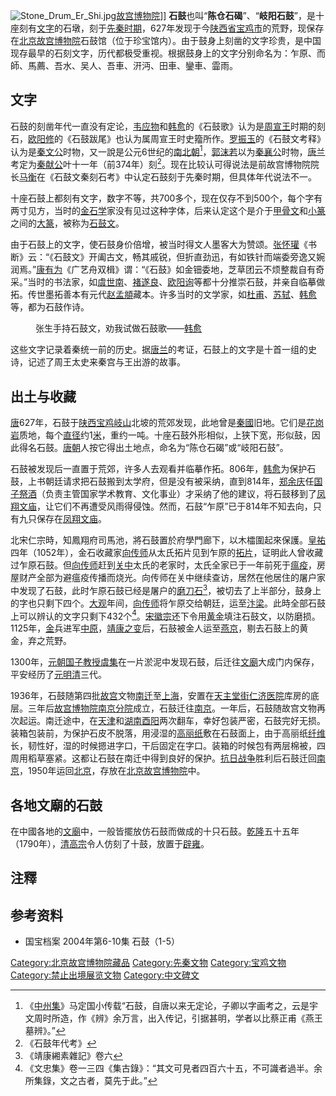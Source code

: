 [[File:Stone_Drum_Er_Shi.jpg|thumb]][[故宫博物院|故宫博物院]]]]
'''石鼓'''也叫“'''陈仓石碣'''”、“'''岐阳石鼓'''”，是十座刻有[[文字|文字]]的石墩，刻于[[先秦时期|先秦时期]]，627年发现于今[[陕西省|陕西省]][[宝鸡市|宝鸡市]]的荒野，现保存在[[北京|北京]][[故宫博物院|故宫博物院]]石鼓馆（位于珍宝馆内）。由于鼓身上刻凿的文字珍贵，是中国现存最早的石刻文字，历代都极受重视。根据鼓身上的文字分别命名为：乍原、而師、馬薦、吾水、吴人、吾車、汧沔、田車、鑾車、霝雨。

==文字==
石鼓的刻凿年代一直没有定论，[[韦应物|韦应物]]和[[韩愈|韩愈]]的《石鼓歌》认为是[[周宣王|周宣王]]时期的刻石，[[欧阳修|欧阳修]]的《石鼓跋尾》也认为属周宣王时史籀所作。[[罗振玉|罗振玉]]的《石鼓文考释》认为是[[秦文公|秦文公]]时物，又一說是公元6世纪的[[南北朝|南北朝]]<ref>《[[中州集|中州集]]》马定国小传载“石鼓，自唐以来无定论，子卿以字画考之，云是宇文周时所造，作《辨》余万言，出入传记，引据甚明，学者以比蔡正甫《燕王墓辨》。”</ref>，[[郭沫若|郭沫若]]以为[[秦襄公|秦襄公]]时物，[[唐兰|唐兰]]考定为[[秦献公|秦献公]]叶十一年（前374年）刻<ref>《石鼓年代考》</ref>。现在比较认可得说法是前故宫博物院院长[[马衡|马衡]]在《石鼓文秦刻石考》中认定石鼓刻于先秦时期，但具体年代说法不一。

十座石鼓上都刻有文字，数字不等，共700多个，现在仅存不到500个，每个字有两寸见方，当时的[[金石学|金石学]]家没有见过这种字体，后来认定这个是介于[[甲骨文|甲骨文]]和[[小篆|小篆]]之间的[[大篆|大篆]]，被称为[[石鼓文|石鼓文]]。

由于石鼓上的文字，使石鼓身价倍增，被当时得文人墨客大为赞颂。[[张怀瓘|张怀瓘]]《书断》云：“《石鼓文》开阖古文，畅其戚锐，但折直劲迅，有如铁针而端委旁逸又婉润焉。”[[康有为|康有为]]《广艺舟双楫》谓：“《石鼓》如金钿委地，芝草团云不烦整裁自有奇采。”当时的书法家，如[[虞世南|虞世南]]、[[褚遂良|褚遂良]]、[[欧阳询|欧阳询]]等都十分推崇石鼓，并亲自临摹做拓。传世墨拓善本有元代[[赵孟頫|赵孟頫]]藏本。许多当时的文学家，如[[杜甫|杜甫]]、[[苏轼|苏轼]]、[[韩愈|韩愈]]等，都为石鼓作诗。
:张生手持石鼓文，劝我试做石鼓歌——[[韩愈|韩愈]]

这些文字记录着秦统一前的历史。据[[唐兰|唐兰]]的考证，石鼓上的文字是十首一组的史诗，记述了周王太史来秦宫与王出游的故事。

==出土与收藏==
[[唐朝|唐]]627年，石鼓于[[陕西省|陕西]][[宝鸡市|宝鸡]][[岐山|岐山]]北坡的荒郊发现，此地曾是[[秦國|秦國]]旧地。它们是[[花岗岩|花岗岩]]质地，每个[[直径|直径]]约1[[米_(單位)|米]]，重约一吨。十座石鼓外形相似，上狭下宽，形似鼓，因此得名石鼓。[[唐朝|唐朝]]人按它得出土地点，命名为“陈仓石碣”或“岐阳石鼓”。

石鼓被发现后一直置于荒郊，许多人去观看并临摹作拓。806年，[[韩愈|韩愈]]为保护石鼓，上书朝廷请求把石鼓搬到太学府，但是没有被采纳，直到814年，[[郑余庆|郑余庆]]任[[国子祭酒|国子祭酒]]（负责主管国家学术教育、文化事业）才采纳了他的建议，将石鼓移到了[[凤翔文庙|凤翔文庙]]，让它们不再遭受风雨得侵蚀。然而，石鼓“乍原”已于814年不知去向，只有九只保存在[[凤翔文庙|凤翔文庙]]。

北宋仁宗時，知鳳翔府司馬池，將石鼓置於府學門廊下，以木櫺圍起來保護。[[皇祐|皇祐]]四年（1052年），金石收藏家[[向传师|向传师]]从太氏拓片见到乍原的[[拓片|拓片]]，证明此人曾收藏过乍原石鼓。但[[向传师|向传师]]赶到[[关中|关中]]太氏的老家时，太氏全家已于一年前死于[[瘟疫|瘟疫]]，房屋财产全部为避瘟疫传播而烧光。向传师在关中继续查访，居然在他居住的屠户家中发现了石鼓，此时乍原石鼓已经是屠户的[[磨刀石|磨刀石]]<ref>《靖康緗素雜記》卷六</ref>，被切去了上半部分，鼓身上的字也只剩下四个。[[大观|大观]]年间，[[向传师|向传师]]将乍原交给朝廷，运至[[汴梁|汴梁]]。此時全部石鼓上可以辨认的文字只剩下432个<ref>《文忠集》卷一三四《集古錄》：“其文可見者四百六十五，不可識者過半。余所集錄，文之古者，莫先于此。”</ref>。[[宋徽宗|宋徽宗]]还下令用[[黄金|黄金]]填注石鼓文，以防磨损。1125年，[[金朝|金]]兵进军[[中原|中原]]，[[靖康之变|靖康之变]]后，石鼓被金人运至[[燕京|燕京]]，剔去石鼓上的黄金，弃之荒野。

1300年，[[元朝|元朝]][[国子教授|国子教授]][[虞集|虞集]]在一片淤泥中发现石鼓，后迁往[[北京孔廟|文廟]]大成门内保存，平安经历了[[元朝|元]][[明朝|明]][[清朝|清]]三代。

1936年，石鼓随第四批[[故宫|故宫]]文物[[文物南迁|南迁]]至[[上海|上海]]，安置在[[天主堂街|天主堂街]][[上海交通大学医学院附属仁济医院|仁济医院]]库房的底层。三年后[[故宫博物院南京分院|故宫博物院南京分院]]成立，石鼓迁往[[南京|南京]]。一年后，石鼓随故宫文物再次起运。南迁途中，在[[天津|天津]]和[[湖南|湖南]][[酉阳|酉阳]]两次翻车，幸好包装严密，石鼓完好无损。装箱包装前，为保护石皮不脱落，用浸湿的[[高丽纸|高丽纸]]敷在石鼓面上，由于高丽纸[[纤维|纤维]]长，韧性好，湿的时候摁进字口，干后固定在字口。装箱的时候包有两层棉被，四周用稻草塞紧。这都让石鼓在南迁中得到良好的保护。[[抗日战争|抗日战争]]胜利后石鼓迁回[[南京|南京]]，1950年运回[[北京|北京]]，存放在[[北京故宫博物院|北京故宫博物院]]中。

==各地文廟的石鼓==
在中國各地的[[文廟|文廟]]中，一般皆擺放仿石鼓而做成的十只石鼓。[[乾隆|乾隆]]五十五年（1790年），[[清高宗|清高宗]]令人仿刻了十鼓，放置于[[辟雍|辟雍]]。

==注釋==
{{reflist}}

==参考资料==
*国宝档案 2004年第6-10集 石鼓（1-5）

{{禁止出境展览文物索引}}
{{国家宝藏}}

[[Category:北京故宫博物院藏品|Category:北京故宫博物院藏品]]
[[Category:先秦文物|Category:先秦文物]]
[[Category:宝鸡文物|Category:宝鸡文物]]
[[Category:禁止出境展览文物|Category:禁止出境展览文物]]
[[Category:中文碑文|Category:中文碑文]]